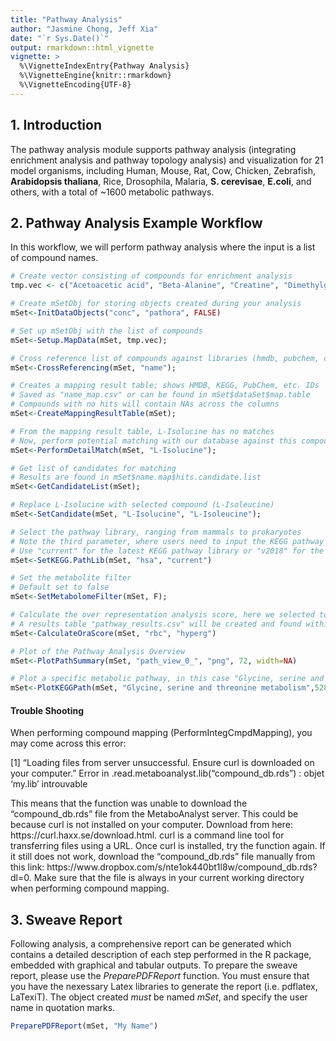 ```yaml
---
title: "Pathway Analysis"
author: "Jasmine Chong, Jeff Xia"
date: "`r Sys.Date()`"
output: rmarkdown::html_vignette
vignette: >
  %\VignetteIndexEntry{Pathway Analysis}
  %\VignetteEngine{knitr::rmarkdown}
  %\VignetteEncoding{UTF-8}
---
```


## 1. Introduction

The pathway analysis module supports pathway analysis (integrating enrichment analysis and pathway topology analysis) and visualization for 21 model organisms, including Human, Mouse, Rat, Cow, Chicken, Zebrafish, **Arabidopsis thaliana**, Rice, Drosophila, Malaria, **S. cerevisae**, **E.coli**, and others, with a total of ~1600 metabolic pathways.

## 2. Pathway Analysis Example Workflow

In this workflow, we will perform pathway analysis where the input is a list of compound names.

```r
# Create vector consisting of compounds for enrichment analysis 
tmp.vec <- c("Acetoacetic acid", "Beta-Alanine", "Creatine", "Dimethylglycine", "Fumaric acid", "Glycine", "Homocysteine", "L-Cysteine", "L-Isolucine", "L-Phenylalanine", "L-Serine", "L-Threonine", "L-Tyrosine", "L-Valine", "Phenylpyruvic acid", "Propionic acid", "Pyruvic acid", "Sarcosine")

# Create mSetObj for storing objects created during your analysis
mSet<-InitDataObjects("conc", "pathora", FALSE)

# Set up mSetObj with the list of compounds
mSet<-Setup.MapData(mSet, tmp.vec);

# Cross reference list of compounds against libraries (hmdb, pubchem, chebi, kegg, metlin)
mSet<-CrossReferencing(mSet, "name");

# Creates a mapping result table; shows HMDB, KEGG, PubChem, etc. IDs
# Saved as "name_map.csv" or can be found in mSet$dataSet$map.table
# Compounds with no hits will contain NAs across the columns
mSet<-CreateMappingResultTable(mSet);

# From the mapping result table, L-Isolucine has no matches
# Now, perform potential matching with our database against this compound
mSet<-PerformDetailMatch(mSet, "L-Isolucine");

# Get list of candidates for matching
# Results are found in mSet$name.map$hits.candidate.list
mSet<-GetCandidateList(mSet);

# Replace L-Isolucine with selected compound (L-Isoleucine)
mSet<-SetCandidate(mSet, "L-Isolucine", "L-Isoleucine");

# Select the pathway library, ranging from mammals to prokaryotes
# Note the third parameter, where users need to input the KEGG pathway version. 
# Use "current" for the latest KEGG pathway library or "v2018" for the KEGG pathway library version prior to November 2019. 
mSet<-SetKEGG.PathLib(mSet, "hsa", "current")

# Set the metabolite filter
# Default set to false
mSet<-SetMetabolomeFilter(mSet, F);

# Calculate the over representation analysis score, here we selected to use the hypergeometric test (alternative is Fisher's exact test)
# A results table "pathway_results.csv" will be created and found within your working directory
mSet<-CalculateOraScore(mSet, "rbc", "hyperg")

# Plot of the Pathway Analysis Overview 
mSet<-PlotPathSummary(mSet, "path_view_0_", "png", 72, width=NA)

# Plot a specific metabolic pathway, in this case "Glycine, serine and threonine metabolism"
mSet<-PlotKEGGPath(mSet, "Glycine, serine and threonine metabolism",528, 480, "png", NULL)
```

#### Trouble Shooting

When performing compound mapping (PerformIntegCmpdMapping), you may come across this error:

[1] "Loading files from server unsuccessful. Ensure curl is downloaded on your computer."
Error in .read.metaboanalyst.lib("compound_db.rds") : 
  objet 'my.lib' introuvable
  
This means that the function was unable to download the "compound_db.rds" file from the MetaboAnalyst server. This could be because curl is not installed on your computer. Download from here: https://curl.haxx.se/download.html. curl is a command line tool for transferring files using a URL. Once curl is installed, try the function again. If it still does not work, download the "compound_db.rds" file manually from this link: https://www.dropbox.com/s/nte1ok440bt1l8w/compound_db.rds?dl=0. Make sure that the file is always in your current working directory when performing compound mapping.

## 3. Sweave Report

Following analysis, a comprehensive report can be generated which contains a detailed description of each step performed in the R package, embedded with graphical and tabular outputs. To prepare the sweave report, please use the *PreparePDFReport* function. You must ensure that you have the nexessary Latex libraries to generate the report (i.e. pdflatex, LaTexiT). The object created *must* be named *mSet*, and specify the user name in quotation marks. 

```r
PreparePDFReport(mSet, "My Name")
```
